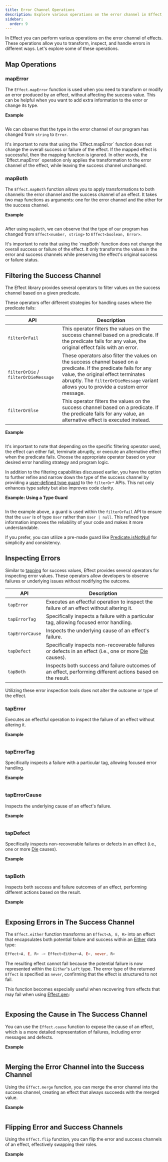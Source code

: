 ```yaml
---
title: Error Channel Operations
description: Explore various operations on the error channel in Effect, including error mapping, both channel mapping, filtering success values, inspecting errors, exposing errors, merging error and success channels, and flipping error and success channels. Learn how to handle errors effectively in your Effect programming.
sidebar:
  order: 9
---
```



In Effect you can perform various operations on the error channel of effects. These operations allow you to transform, inspect, and handle errors in different ways. Let's explore some of these operations.

## Map Operations

### mapError

The `Effect.mapError` function is used when you need to transform or modify an error produced by an effect, without affecting the success value. This can be helpful when you want to add extra information to the error or change its type.

**Example**

```ts file=<rootDir>/error-channel-operations/mapError.ts

```

We can observe that the type in the error channel of our program has changed from `string` to `Error`.

<Aside type="note">
  It's important to note that using the `Effect.mapError` function does not
  change the overall success or failure of the effect. If the mapped effect
  is successful, then the mapping function is ignored. In other words, the
  `Effect.mapError` operation only applies the transformation to the error
  channel of the effect, while leaving the success channel unchanged.
</Aside>

### mapBoth

The `Effect.mapBoth` function allows you to apply transformations to both channels: the error channel and the success channel of an effect. It takes two map functions as arguments: one for the error channel and the other for the success channel.

**Example**

```ts file=<rootDir>/error-channel-operations/mapBoth.ts

```

After using `mapBoth`, we can observe that the type of our program has changed from `Effect<number, string>` to `Effect<boolean, Error>`.

<Aside type="note">
  It's important to note that using the `mapBoth` function does not change
  the overall success or failure of the effect. It only transforms the
  values in the error and success channels while preserving the effect's
  original success or failure status.
</Aside>

## Filtering the Success Channel

The Effect library provides several operators to filter values on the success channel based on a given predicate.

These operators offer different strategies for handling cases where the predicate fails:

| **API**                              | **Description**                                                                                                                                                                                                                                   |
| ------------------------------------ | ------------------------------------------------------------------------------------------------------------------------------------------------------------------------------------------------------------------------------------------------- |
| `filterOrFail`                       | This operator filters the values on the success channel based on a predicate. If the predicate fails for any value, the original effect fails with an error.                                                                                      |
| `filterOrDie` / `filterOrDieMessage` | These operators also filter the values on the success channel based on a predicate. If the predicate fails for any value, the original effect terminates abruptly. The `filterOrDieMessage` variant allows you to provide a custom error message. |
| `filterOrElse`                       | This operator filters the values on the success channel based on a predicate. If the predicate fails for any value, an alternative effect is executed instead.                                                                                    |

**Example**

```ts file=<rootDir>/error-channel-operations/filter.ts

```

It's important to note that depending on the specific filtering operator used, the effect can either fail, terminate abruptly, or execute an alternative effect when the predicate fails. Choose the appropriate operator based on your desired error handling strategy and program logic.

In addition to the filtering capabilities discussed earlier, you have the option to further refine and narrow down the type of the success channel by providing a [user-defined type guard](https://www.typescriptlang.org/docs/handbook/2/narrowing.html#using-type-predicates) to the `filterOr*` APIs.
This not only enhances type safety but also improves code clarity.

**Example: Using a Type Guard**

```ts file=<rootDir>/error-channel-operations/filter-type-guard.ts

```

In the example above, a guard is used within the `filterOrFail` API to ensure that the `user` is of type `User` rather than `User | null`. This refined type information improves the reliability of your code and makes it more understandable.

If you prefer, you can utilize a pre-made guard like [Predicate.isNotNull](https://effect-ts.github.io/effect/effect/Predicate.ts.html#isnotnull) for simplicity and consistency.

## Inspecting Errors

Similar to [tapping](/getting-started/building-pipelines#tap) for success values, Effect provides several operators for inspecting error values.
These operators allow developers to observe failures or underlying issues without modifying the outcome.

| API             | Description                                                                                                                     |
| --------------- | ------------------------------------------------------------------------------------------------------------------------------- |
| `tapError`      | Executes an effectful operation to inspect the failure of an effect without altering it.                                        |
| `tapErrorTag`   | Specifically inspects a failure with a particular tag, allowing focused error handling.                                         |
| `tapErrorCause` | Inspects the underlying cause of an effect's failure.                                                                           |
| `tapDefect`     | Specifically inspects non-recoverable failures or defects in an effect (i.e., one or more [Die](/data-types/cause#die) causes). |
| `tapBoth`       | Inspects both success and failure outcomes of an effect, performing different actions based on the result.                      |

<Aside type="note">
  Utilizing these error inspection tools does not alter the outcome or type
  of the effect.
</Aside>

### tapError

Executes an effectful operation to inspect the failure of an effect without altering it.

**Example**

```ts file=<rootDir>/error-channel-operations/tapError.ts

```

### tapErrorTag

Specifically inspects a failure with a particular tag, allowing focused error handling.

**Example**

```ts file=<rootDir>/error-channel-operations/tapErrorTag.ts

```

### tapErrorCause

Inspects the underlying cause of an effect's failure.

**Example**

```ts file=<rootDir>/error-channel-operations/tapErrorCause.ts

```

### tapDefect

Specifically inspects non-recoverable failures or defects in an effect (i.e., one or more [Die](/data-types/cause#die) causes).

**Example**

```ts file=<rootDir>/error-channel-operations/tapDefect.ts

```

### tapBoth

Inspects both success and failure outcomes of an effect, performing different actions based on the result.

**Example**

```ts file=<rootDir>/error-channel-operations/tapBoth.ts

```

## Exposing Errors in The Success Channel

The `Effect.either` function transforms an `Effect<A, E, R>` into an effect that encapsulates both potential failure and success within an [Either](/data-types/either) data type:

```ts showLineNumbers=false
Effect<A, E, R> -> Effect<Either<A, E>, never, R>
```

The resulting effect cannot fail because the potential failure is now represented within the `Either`'s `Left` type.
The error type of the returned `Effect` is specified as `never`, confirming that the effect is structured to not fail.

This function becomes especially useful when recovering from effects that may fail when using [Effect.gen](/getting-started/using-generators#understanding-effectgen):

```ts file=<rootDir>/error-channel-operations/either.ts

```

## Exposing the Cause in The Success Channel

You can use the `Effect.cause` function to expose the cause of an effect, which is a more detailed representation of failures, including error messages and defects.

**Example**

```ts file=<rootDir>/error-channel-operations/cause.ts

```

## Merging the Error Channel into the Success Channel

Using the `Effect.merge` function, you can merge the error channel into the success channel, creating an effect that always succeeds with the merged value.

**Example**

```ts file=<rootDir>/error-channel-operations/merge.ts

```

## Flipping Error and Success Channels

Using the `Effect.flip` function, you can flip the error and success channels of an effect, effectively swapping their roles.

**Example**

```ts file=<rootDir>/error-channel-operations/flip.ts

```
